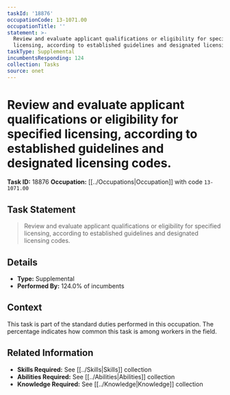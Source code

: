 ```yaml
---
taskId: '18876'
occupationCode: 13-1071.00
occupationTitle: ''
statement: >-
  Review and evaluate applicant qualifications or eligibility for specified
  licensing, according to established guidelines and designated licensing codes.
taskType: Supplemental
incumbentsResponding: 124
collection: Tasks
source: onet
---
```

# Review and evaluate applicant qualifications or eligibility for specified licensing, according to established guidelines and designated licensing codes.

**Task ID:** 18876
**Occupation:** [[../Occupations|Occupation]] with code `13-1071.00`

## Task Statement

> Review and evaluate applicant qualifications or eligibility for specified licensing, according to established guidelines and designated licensing codes.

## Details

- **Type:** Supplemental
- **Performed By:** 124.0% of incumbents

## Context

This task is part of the standard duties performed in this occupation. The percentage indicates how common this task is among workers in the field.

## Related Information

- **Skills Required:** See [[../Skills|Skills]] collection
- **Abilities Required:** See [[../Abilities|Abilities]] collection
- **Knowledge Required:** See [[../Knowledge|Knowledge]] collection
